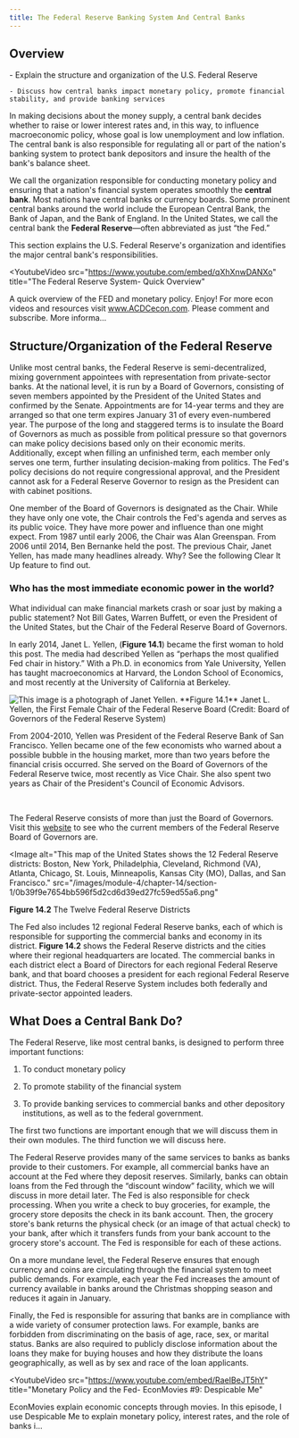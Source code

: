 ```yaml
---
title: The Federal Reserve Banking System And Central Banks
---
```


## Overview

<Info title='By the end of this section, you will be able to:'>
    - Explain the structure and organization of the U.S. Federal Reserve

    - Discuss how central banks impact monetary policy, promote financial stability, and provide banking services

</Info>

In making decisions about the money supply, a central bank decides whether to raise or lower interest rates and, in this way, to influence macroeconomic policy, whose goal is low unemployment and low inflation. The central bank is also responsible for regulating all or part of the nation's banking system to protect bank depositors and insure the health of the bank's balance sheet.

We call the organization responsible for conducting monetary policy and ensuring that a nation's financial system operates smoothly the **central bank**. Most nations have central banks or currency boards. Some prominent central banks around the world include the European Central Bank, the Bank of Japan, and the Bank of England. In the United States, we call the central bank the **Federal Reserve**—often abbreviated as just “the Fed.”

This section explains the U.S. Federal Reserve's organization and identifies the major central bank's responsibilities.

<YoutubeVideo
  src="https://www.youtube.com/embed/qXhXnwDANXo"
  title="The Federal Reserve System- Quick Overview"
>
A quick overview of the FED and monetary policy. Enjoy! For more econ videos and resources visit www.ACDCecon.com. Please comment and subscribe. More informa...

</YoutubeVideo>

## Structure/Organization of the Federal Reserve

Unlike most central banks, the Federal Reserve is semi-decentralized, mixing government appointees with representation from private-sector banks. At the national level, it is run by a Board of Governors, consisting of seven members appointed by the President of the United States and confirmed by the Senate. Appointments are for 14-year terms and they are arranged so that one term expires January 31 of every even-numbered year. The purpose of the long and staggered terms is to insulate the Board of Governors as much as possible from political pressure so that governors can make policy decisions based only on their economic merits. Additionally, except when filling an unfinished term, each member only serves one term, further insulating decision-making from politics. The Fed's policy decisions do not require congressional approval, and the President cannot ask for a Federal Reserve Governor to resign as the President can with cabinet positions.

One member of the Board of Governors is designated as the Chair. While they have only one vote, the Chair controls the Fed's agenda and serves as its public voice. They have more power and influence than one might expect. From 1987 until early 2006, the Chair was Alan Greenspan. From 2006 until 2014, Ben Bernanke held the post. The previous Chair, Janet Yellen, has made many headlines already. Why? See the following Clear It Up feature to find out.

### Who has the most immediate economic power in the world?

<Columns>
<Column>
What individual can make financial markets crash or soar just by making a public statement? Not Bill Gates, Warren Buffett, or even the President of the United States, but the Chair of the Federal Reserve Board of Governors.

In early 2014, Janet L. Yellen, (**Figure 14.1**) became the first woman to hold this post. The media had described Yellen as “perhaps the most qualified Fed chair in history.” With a Ph.D. in economics from Yale University, Yellen has taught macroeconomics at Harvard, the London School of Economics, and most recently at the University of California at Berkeley.

</Column>
<Column>
<Image
  alt="This image is a photograph of Janet Yellen."
  src="/images/module-4/chapter-14/section-1/5c6b5e9e15f42eff7c0be7673cd6a92f4e3dbb82.png"
  width={200}
  height={300}
>
  **Figure 14.1** Janet L. Yellen, the First Female Chair of the Federal Reserve
  Board (Credit: Board of Governors of the Federal Reserve System)
</Image>
</Column>
</Columns>

From 2004-2010, Yellen was President of the Federal Reserve Bank of San Francisco. Yellen became one of the few economists who warned about a possible bubble in the housing market, more than two years before the financial crisis occurred. She served on the Board of Governors of the Federal Reserve twice, most recently as Vice Chair. She also spent two years as Chair of the President's Council of Economic Advisors.

<br />

The Federal Reserve consists of more than just the Board of Governors. Visit this [website](https://www.federalreserve.gov/aboutthefed.htm) to see who the current members of the Federal Reserve Board of Governors are.

<Image
  alt="This map of the United States shows the 12 Federal Reserve districts: Boston, New York, Philadelphia, Cleveland, Richmond (VA), Atlanta, Chicago, St. Louis, Minneapolis, Kansas City (MO), Dallas, and San Francisco."
  src="/images/module-4/chapter-14/section-1/0b39f9e7654bb596f5d2cd6d39ed27fc59ed55a6.png"
>
  **Figure 14.2** The Twelve Federal Reserve Districts
</Image>

The Fed also includes 12 regional Federal Reserve banks, each of which is responsible for supporting the commercial banks and economy in its district. **Figure 14.2** shows the Federal Reserve districts and the cities where their regional headquarters are located. The commercial banks in each district elect a Board of Directors for each regional Federal Reserve bank, and that board chooses a president for each regional Federal Reserve district. Thus, the Federal Reserve System includes both federally and private-sector appointed leaders.

## What Does a Central Bank Do?

The Federal Reserve, like most central banks, is designed to perform three important functions:

1. To conduct monetary policy

2. To promote stability of the financial system

3. To provide banking services to commercial banks and other depository institutions, as well as to the federal government.

The first two functions are important enough that we will discuss them in their own modules. The third function we will discuss here.

The Federal Reserve provides many of the same services to banks as banks provide to their customers. For example, all commercial banks have an account at the Fed where they deposit reserves. Similarly, banks can obtain loans from the Fed through the “discount window” facility, which we will discuss in more detail later. The Fed is also responsible for check processing. When you write a check to buy groceries, for example, the grocery store deposits the check in its bank account. Then, the grocery store's bank returns the physical check (or an image of that actual check) to your bank, after which it transfers funds from your bank account to the grocery store's account. The Fed is responsible for each of these actions.

On a more mundane level, the Federal Reserve ensures that enough currency and coins are circulating through the financial system to meet public demands. For example, each year the Fed increases the amount of currency available in banks around the Christmas shopping season and reduces it again in January.

Finally, the Fed is responsible for assuring that banks are in compliance with a wide variety of consumer protection laws. For example, banks are forbidden from discriminating on the basis of age, race, sex, or marital status. Banks are also required to publicly disclose information about the loans they make for buying houses and how they distribute the loans geographically, as well as by sex and race of the loan applicants.

<YoutubeVideo
  src="https://www.youtube.com/embed/RaeIBeJT5hY"
  title="Monetary Policy and the Fed- EconMovies #9: Despicable Me"
>

EconMovies explain economic concepts through movies. In this episode, I use Despicable Me to explain monetary policy, interest rates, and the role of banks i...

</YoutubeVideo>

